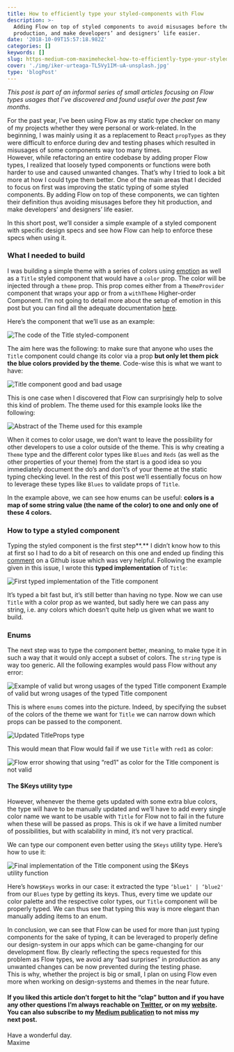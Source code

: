 ```yaml
---
title: How to efficiently type your styled-components with Flow
description: >-
  Adding Flow on top of styled components to avoid misusages before they hit
  production, and make developers’ and designers’ life easier.
date: '2018-10-09T15:57:18.982Z'
categories: []
keywords: []
slug: https-medium-com-maximeheckel-how-to-efficiently-type-your-styled-components-with-flow-f43930a0dd2b
cover: './img/iker-urteaga-TL5Vy1IM-uA-unsplash.jpg'
type: 'blogPost'
---
```


_This post is part of an informal series of small articles focusing on Flow types usages that I’ve discovered and found useful over the past few months._

For the past year, I’ve been using Flow as my static type checker on many of my projects whether they were personal or work-related. In the beginning, I was mainly using it as a replacement to React `propTypes` as they were difficult to enforce during dev and testing phases which resulted in misusages of some components way too many times.  
However, while refactoring an entire codebase by adding proper Flow types, I realized that loosely typed components or functions were both harder to use and caused unwanted changes. That’s why I tried to look a bit more at how I could type them better. One of the main areas that I decided to focus on first was improving the static typing of some styled components. By adding Flow on top of these components, we can tighten their definition thus avoiding misusages before they hit production, and make developers’ and designers’ life easier.

In this short post, we’ll consider a simple example of a styled component with specific design specs and see how Flow can help to enforce these specs when using it.

### What I needed to build

I was building a simple theme with a series of colors using [emotion](https://github.com/emotion-js/emotion) as well as a `Title` styled component that would have a `color` prop. The color will be injected through a `theme` prop. This prop comes either from a `ThemeProvider` component that wraps your app or from a `withTheme` Higher-order Component. I’m not going to detail more about the setup of emotion in this post but you can find all the adequate documentation [here](https://github.com/emotion-js/emotion/tree/master/packages/emotion-theming).

Here’s the component that we’ll use as an example:

![The code of the Title styled-component](img/1__X2puVe2__sbvrCl__3__vgLQQ.png)

The aim here was the following: to make sure that anyone who uses the `Title` component could change its color via a prop **but only let them pick the blue colors provided by the theme**. Code-wise this is what we want to have:

![Title component good and bad usage](img/1__gwnpwQwE04tCKaloATI8bQ.png)

This is one case when I discovered that Flow can surprisingly help to solve this kind of problem. The theme used for this example looks like the following:

![Abstract of the Theme used for this example](img/1__T5kY1BfhLc2jEOKHcPaXZw.png)

When it comes to color usage, we don’t want to leave the possibility for other developers to use a color outside of the theme. This is why creating a `Theme` type and the different color types like `Blues` and `Reds` (as well as the other properties of your theme) from the start is a good idea so you immediately document the do’s and don’t’s of your theme at the static typing checking level. In the rest of this post we’ll essentially focus on how to leverage these types like `Blues` to validate props of `Title`.

In the example above, we can see how enums can be useful: **colors is a map of some string value (the name of the color) to one and only one of these 4 colors.**

### How to type a styled component

Typing the styled component is the first step**.** I didn’t know how to this at first so I had to do a bit of research on this one and ended up finding this [comment](https://github.com/styled-components/styled-components/issues/570#issuecomment-332087358) on a Github issue which was very helpful. Following the example given in this issue, I wrote this **typed implementation** of `Title`:

![First typed implementation of the Title component](img/1__Mj__0HUJ3pkKUbpMvklYefA.png)

It’s typed a bit fast but, it’s still better than having no type. Now we can use `Title` with a color prop as we wanted, but sadly here we can pass any string, i.e. any colors which doesn’t quite help us given what we want to build.

### Enums

The next step was to type the component better, meaning, to make type it in such a way that it would only accept a subset of colors. The `string` type is way too generic. All the following examples would pass Flow without any error:

![Example of valid but wrong usages of the typed Title component](img/1__vbogbPx7f2__VjDhoHIY0qg.png)
Example of valid but wrong usages of the typed Title component

This is where `enums` comes into the picture. Indeed, by specifying the subset of the colors of the theme we want for `Title` we can narrow down which props can be passed to the component.

![Updated TitleProps type](img/1__ZnJ2bSnZAMi2Vtm4VpS9bg.png)

This would mean that Flow would fail if we use `Title` with `red1` as color:

![Flow error showing that using “red1" as color for the Title component is not valid](img/1__AQQKOj__R0oTr8nLF__wIwHQ.png)

#### The \$Keys utility type

However, whenever the theme gets updated with some extra blue colors, the type will have to be manually updated and we’ll have to add every single color name we want to be usable with `Title` for Flow not to fail in the future when these will be passed as props. This is ok if we have a limited number of possibilities, but with scalability in mind, it’s not very practical.

We can type our component even better using the `$Keys` utility type. Here’s how to use it:

![Final implementation of the Title component using the $Keys utility function](img/1__ZPbrMItWpjd6GoVppg39rQ.png)

Here’s how`$Keys` works in our case: it extracted the type `‘blue1' | ‘blue2'` from our `Blues` type by getting its keys. Thus, every time we update our color palette and the respective color types, our `Title` component will be properly typed. We can thus see that typing this way is more elegant than manually adding items to an enum.

In conclusion, we can see that Flow can be used for more than just typing components for the sake of typing, it can be leveraged to properly define our design-system in our apps which can be game-changing for our development flow. By clearly reflecting the specs requested for this problem as Flow types, we avoid any “bad surprises” in production as any unwanted changes can be now prevented during the testing phase.   
This is why, whether the project is big or small, I plan on using Flow even more when working on design-systems and themes in the near future.

#### If you liked this article don’t forget to hit the “clap” button and if you have any other questions I’m always reachable on [Twitter](http://twitter.com/MaximeHeckel), or on my [website](https://maximeheckel.com). You can also subscribe to my [Medium publication](https://medium.com/maxime-heckel) to not miss my next post.

Have a wonderful day.  
Maxime
